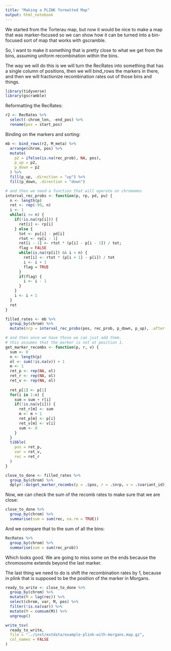 ```yaml
---
title: "Making a PLINK formatted Map"
output: html_notebook
---
```


We started from the Torterau map, but now it would be nice to
make a map that was marker-focused so we can show how it can
be turned into a bin-focused sort of map that works with gscramble.

So, I want to make it something that is pretty close to what we get
from the bins, assuming uniform recombination within the bins.  

The way we will do this is we will turn the RecRates into something
that has a single column of positions, then we will bind_rows the
markers in there, and then we will fractionize recombination rates out
of those bins and things.

```r
library(tidyverse)
library(gscramble)
```


Reformatting the RecRates:
```r
r2 <- RecRates %>%
  select(-chrom_len, -end_pos) %>%
  rename(pos = start_pos)
```

Binding on the markers and sorting:
```r
mb <- bind_rows(r2, M_meta) %>%
  arrange(chrom, pos) %>%
  mutate(
    p2 = ifelse(is.na(rec_prob), NA, pos),
    p_up = p2,
    p_down = p2
  ) %>%
  fill(p_up, .direction = "up") %>%
  fill(p_down, .direction = "down")

# and then we need a function that will operate on chromomes
interval_rec_probs <- function(p, rp, pd, pu) {
  n <- length(p)
  ret <- rep(-99, n)
  i <- 1
  while(i <= n) {
    if(!is.na(rp[i])) {
      ret[i] <- rp[i]
    } else {
      tot <- pu[i] - pd[i]
      rtot <- rp[i - 1]
      ret[i - 1] <- rtot * (p[i] - p[i - 1]) / tot;
      flag = FALSE
      while(is.na(rp[i]) && i < n) {
        ret[i] <- rtot * (p[i + 1] - p[i]) / tot
        i <- i + 1
        flag = TRUE
      }
      if(flag) {
        i <- i - 1
      }
    }
    i <- i + 1
  }
  ret
}

filled_rates <- mb %>%
  group_by(chrom) %>%
  mutate(nrp = interval_rec_probs(pos, rec_prob, p_down, p_up), .after = rec_prob)

# and then once we have those we can just add them.
# this assumes that the marker is not at position 1.
get_marker_recombs <- function(p, r, v) {
  sum <- 0
  n <- length(p)
  ol <- sum(!is.na(v)) + 1
  m <- 1
  ret_p <- rep(NA, ol)
  ret_r <- rep(NA, ol)
  ret_v <- rep(NA, ol)
  
  ret_p[1] <- p[1]
  for(i in 1:n) {
    sum = sum + r[i]
    if(!is.na(v[i])) {
      ret_r[m] <- sum
      m <- m + 1
      ret_p[m] <- p[i]
      ret_v[m] <- v[i]
      sum <- 0
    }
  }
  tibble(
    pos = ret_p,
    var = ret_v,
    rec = ret_r
  )
}

close_to_done <- filled_rates %>%
  group_by(chrom) %>%
  dplyr::do(get_marker_recombs(p = .$pos, r = .$nrp, v = .$variant_id))

```

Now, we can check the sum of the recomb rates to make sure that we are close:
```r
close_to_done %>%
  group_by(chrom) %>%
  summarise(sum = sum(rec, na.rm = TRUE))
```

And we compare that to the sum of all the bins:
```r
RecRates %>%
  group_by(chrom) %>%
  summarise(sum = sum(rec_prob))
```

Which looks good.  We are going to miss some on the ends because
the chromosome extends beyond the last marker.

The last thing we need to do is shift the recombination rates by 1, because
in plink that is supposed to be the position of the marker in Morgans.

```r
ready_to_write <- close_to_done %>%
  group_by(chrom) %>%
  mutate(M = lag(rec)) %>%
  select(chrom, var, M, pos) %>%
  filter(!is.na(var)) %>% 
  mutate(M = cumsum(M)) %>%
  ungroup()

write_tsv(
  ready_to_write,
  file = "../inst/extdata/example-plink-with-morgans.map.gz", 
  col_names = FALSE
)
```



